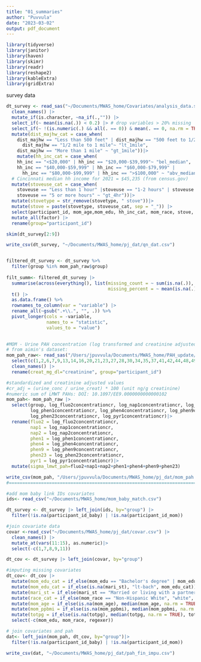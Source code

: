```yaml
---
title: "01_summaries"
author: "Puvvula"
date: "2023-03-02"
output: pdf_document
---
```


```r
library(tidyverse)
library(janitor)
library(haven)
library(skimr)
library(readr)
library(reshape2)
library(kableExtra)
library(gridExtra)
```

survey data
```r
dt_survey <- read_sas("~/Documents/MWAS_home/Covariates/analysis_data.sas7bdat") |>
  clean_names() |>
  mutate_if(is.character, ~na_if(.,"")) |>
  select_if(~ mean(is.na(.)) < 0.2) |> # drop variables > 20% missing
  select_if(~ !(is.numeric(.) && all(. == 0)) & mean(. == 0, na.rm = TRUE) < 0.8) |> # drop all variables with zeros
  mutate(dist_majhw_cat = case_when(
    dist_majhw == "Less than 500 feet" | dist_majhw == "500 feet to 1/2 mile" | 
      dist_majhw == "1/2 mile to 1 mile"~ "lt_1mile", 
    dist_majhw == "More than 1 mile" ~ "gt_1mile"))|>
    mutate(hh_inc_cat = case_when(
    hh_inc == "<$20,000" | hh_inc == "$20,000-$39,999"~ "bel_median", 
    hh_inc == "$40,000-$59,999" | hh_inc == "$60,000-$79,999" | 
      hh_inc == "$80,000-$99,999" | hh_inc == ">$100,000" ~ "abv_median"))|> 
  # Cincinnati median hh income for 2021 = $45,235 (from census.gov)
  mutate(stoveuse_cat = case_when(
    stoveuse == "Less than 1 hour" |stoveuse == "1-2 hours" | stoveuse == "3-4 hours"~ "lt_4hr", 
    stoveuse == "5 or more hours" ~ "gt_4hr"))|>
  mutate(stovetype = str_remove(stovetype, " stove"))|>
  mutate(stove = paste(stovetype, stoveuse_cat, sep = "_")) |>
  select(participant_id, mom_age,mom_edu, hh_inc_cat, mom_race, stove, bbquse, dist_majhw_cat, pgwt_lb) |>
  mutate_all(factor) |>
  rename(group="participant_id")

skim(dt_survey[2:9])

write_csv(dt_survey, "~/Documents/MWAS_home/pj_dat/qn_dat.csv")


filtered_dt_survey <- dt_survey %>%
  filter(group %in% mom_pah_raw$group)
  
filt_summ<- filtered_dt_survey |>  
  summarise(across(everything(), list(missing_count = ~ sum(is.na(.)),
                                      missing_percent = ~ mean(is.na(.)) * 100))) |>
  t() |> 
  as.data.frame() %>%
  rownames_to_column(var = "variable") |>
  rename_all(~gsub(".+\\.", "", .)) %>%
  pivot_longer(cols = -variable,
               names_to = "statistic",
               values_to = "value")
  

```


```r
#MOM - Urine PAH concentration (log transformed and creatinine adjusted) + covariates
# from aimin's dataset: 
mom_pah_raw<- read_sas("/Users/jpuvvula/Documents/MWAS_home/PAH_update/pahmetabolitewide3.sas7bdat") |>
  select(c(1,2,6,7,9,13,14,16,20,21,23,27,28,30,34,35,37,41,42,44,48,49,51,55,56,58))|>
  clean_names() |>
  rename(creat_mg_dl="creatinine", group="participant_id")

#standardized and creatinine adjusted values
#cr_adj = (urine_conc / urine_creat) * 100 (unit ng/g creatinine)
#numeric sum of LMWT PAHs: DOI: 10.1097/EE9.0000000000000102
mom_pah<- mom_pah_raw |>
  select(group, log_fluo2concentrationcr, log_nap1concentrationcr, log_nap2concentrationcr,
         log_phen1concentrationcr, log_phen4concentrationcr, log_phen9concentrationcr, 
         log_phen23concentrationcr, log_pyr1concentrationcr)|>
  rename(fluo2 = log_fluo2concentrationcr,
         nap1 = log_nap1concentrationcr,
         nap2 = log_nap2concentrationcr,
         phen1 = log_phen1concentrationcr,
         phen4 = log_phen4concentrationcr,
         phen9 = log_phen9concentrationcr,
         phen23 = log_phen23concentrationcr,
         pyr1 = log_pyr1concentrationcr)|>
  mutate(sigma_lmwt_pah=fluo2+nap1+nap2+phen1+phen4+phen9+phen23)

write_csv(mom_pah, "/Users/jpuvvula/Documents/MWAS_home/pj_dat/mom_pah.csv")
#===============================================================================

#add mom baby link IDs covariates
ids<- read_csv("~/Documents/MWAS_home/mom_baby_match.csv")

dt_survey <- dt_survey |> left_join(ids, by="group") |>
  filter(!is.na(participant_id_baby) | !is.na(participant_id_mom))

#join covariate data
covar <-read_csv("~/Documents/MWAS_home/pj_dat/covar.csv") |>
  clean_names() |>
  mutate_at(vars(11:15), as.numeric)|>
  select(-c(1,7,8,9,11))

dt_cov <- dt_survey |> left_join(covar, by="group")

#imputing missing covariates
dt_cov<- dt_cov |>
  mutate(mom_edu_cat = if_else(mom_edu == "Bachelor's degree" | mom_edu == "Master's degree or above", "bach-or-abv", "lt-bach")) |>
  mutate(mom_edu_cat = if_else(is.na(mari_st), "lt-bach", mom_edu_cat)) |>
  mutate(mari_st = if_else(mari_st == "Married or living with a partner", "married", "not_married")) |>
  mutate(race_cat = if_else(mom_race == "Non-Hispanic White", "white", "non-white")) |> 
  mutate(mom_age = if_else(is.na(mom_age), median(mom_age, na.rm = TRUE), mom_age)) |>
  mutate(mom_ppbmi = if_else(is.na(mom_ppbmi), median(mom_ppbmi, na.rm = TRUE), mom_ppbmi)) |>
  mutate(totpg = if_else(is.na(totpg), median(totpg, na.rm = TRUE), totpg)) |>
  select(-c(mom_edu, mom_race, regexer))

# join covariates and pah
dat<- left_join(mom_pah, dt_cov, by="group")|>
  filter(!is.na(participant_id_baby) | !is.na(participant_id_mom))

write_csv(dat, "~/Documents/MWAS_home/pj_dat/pah_fin_impu.csv")
```



